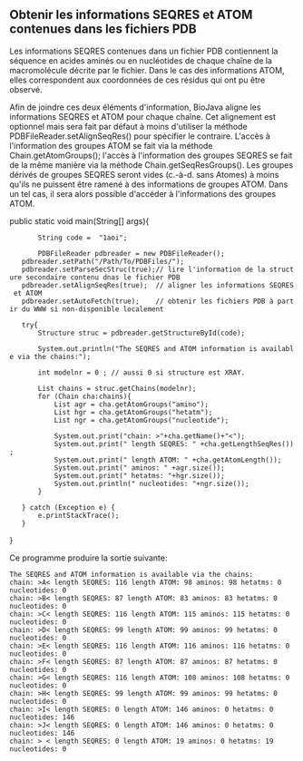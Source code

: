 ==Obtenir les informations SEQRES et ATOM contenues dans les fichiers PDB==

Les informations SEQRES contenues dans un fichier PDB contiennent la séquence en acides aminés ou en nucléotides de chaque chaîne de la macromolécule décrite par le fichier. Dans le cas des informations ATOM, elles correspondent aux coordonnées de ces résidus qui ont pu être observé. 

Afin de joindre ces deux éléments d'information, BioJava aligne les informations SEQRES et ATOM pour chaque chaîne. Cet alignement est optionnel mais 
sera fait par défaut à moins d'utiliser la méthode PDBFileReader.setAlignSeqRes() pour spécifier le contraire. L'accès à l'information des groupes ATOM se fait via la méthode Chain.getAtomGroups(); l'accès à l'information des groupes SEQRES se fait de la même manière via la méthode Chain.getSeqResGroups(). Les groupes dérivés de groupes SEQRES seront vides (c.-à-d. sans Atomes) à moins qu'ils ne puissent être ramené à des informations de groupes ATOM. Dans un tel cas, il sera alors possible d'accéder à l'informations des groupes ATOM.

<java>

public static void main(String[] args){
        String code =  "1aoi";

        PDBFileReader pdbreader = new PDBFileReader();
	pdbreader.setPath("/Path/To/PDBFiles/");
	pdbreader.setParseSecStruc(true);// lire l'information de la structure secondaire contenu dnas le fichier PDB
	pdbreader.setAlignSeqRes(true);  // aligner les informations SEQRES et ATOM
	pdbreader.setAutoFetch(true);    // obtenir les fichiers PDB à partir du WWW si non-disponible localement

	try{
		Structure struc = pdbreader.getStructureById(code);
		
		System.out.println("The SEQRES and ATOM information is available via the chains:");

		int modelnr = 0 ; // aussi 0 si structure est XRAY.

		List<Chain> chains = struc.getChains(modelnr);
		for (Chain cha:chains){
			List<Group> agr = cha.getAtomGroups("amino");
			List<Group> hgr = cha.getAtomGroups("hetatm");
			List<Group> ngr = cha.getAtomGroups("nucleotide");

			System.out.print("chain: >"+cha.getName()+"<");
			System.out.print(" length SEQRES: " +cha.getLengthSeqRes());
			System.out.print(" length ATOM: " +cha.getAtomLength());
			System.out.print(" aminos: " +agr.size());
			System.out.print(" hetatms: "+hgr.size());
			System.out.println(" nucleotides: "+ngr.size());  
		}

	} catch (Exception e) {
		e.printStackTrace();
	}
}

</java>

Ce programme produire la sortie suivante:

<pre>
The SEQRES and ATOM information is available via the chains:
chain: >A< length SEQRES: 116 length ATOM: 98 aminos: 98 hetatms: 0 nucleotides: 0
chain: >B< length SEQRES: 87 length ATOM: 83 aminos: 83 hetatms: 0 nucleotides: 0
chain: >C< length SEQRES: 116 length ATOM: 115 aminos: 115 hetatms: 0 nucleotides: 0
chain: >D< length SEQRES: 99 length ATOM: 99 aminos: 99 hetatms: 0 nucleotides: 0
chain: >E< length SEQRES: 116 length ATOM: 116 aminos: 116 hetatms: 0 nucleotides: 0
chain: >F< length SEQRES: 87 length ATOM: 87 aminos: 87 hetatms: 0 nucleotides: 0
chain: >G< length SEQRES: 116 length ATOM: 108 aminos: 108 hetatms: 0 nucleotides: 0
chain: >H< length SEQRES: 99 length ATOM: 99 aminos: 99 hetatms: 0 nucleotides: 0
chain: >I< length SEQRES: 0 length ATOM: 146 aminos: 0 hetatms: 0 nucleotides: 146
chain: >J< length SEQRES: 0 length ATOM: 146 aminos: 0 hetatms: 0 nucleotides: 146
chain: > < length SEQRES: 0 length ATOM: 19 aminos: 0 hetatms: 19 nucleotides: 0
</pre>